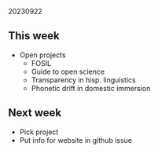 20230922  

## This week

- Open projects
  - FOSIL
  - Guide to open science
  - Transparency in hisp. linguistics
  - Phonetic drift in domestic immersion

## Next week

- Pick project
- Put info for website in github issue
